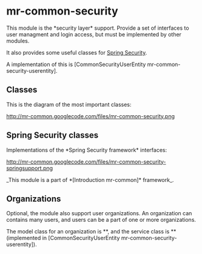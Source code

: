 = mr-common-security =

This module is the *security layer* support. Provide a set of interfaces to user managment and login access, but must be implemented by other modules.

It also provides some useful classes for [http://static.springframework.org/spring-security/ Spring Security].

A implementation of this is [CommonSecurityUserEntity mr-common-security-userentity].



== Classes ==

This is the diagram of the most important classes:

http://mr-common.googlecode.com/files/mr-common-security.png


== Spring Security classes ==

Implementations of the *Spring Security framework* interfaces:

http://mr-common.googlecode.com/files/mr-common-security-springsupport.png


_This module is a part of *[Introduction mr-common]* framework_.


== Organizations ==

Optional, the module also support user organizations. An organization can contains many users, and users can be a part of one or more organizations.

The model class for an organization is *{{{mr.common.security.organization.model.Organization}}}*, and the service class is *{{{mr.common.security.organization.service.OrganizationService}}}* (implemented in [CommonSecurityUserEntity mr-common-security-userentity]).